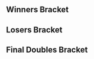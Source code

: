{{DISPLAYTITLE:SoCal Colosseum #1: Doubles Bracket}}{{SetGame|melee}}
{{tabs static
|name1=Overview
|link1=SoCal Colosseum/1
|name2=Singles Bracket
|link2=SoCal Colosseum/1/Singles Bracket
|name3=Doubles Bracket
|link3=SoCal Colosseum/1/Doubles Bracket
|This=3
}}<!-- Generated with http://tournament-nub.rhcloud.com/toliquipediadoubles name=SColosseum1 -->
==Winners Bracket==
{{16DEDoublesWBracketA
|r1m1t1p1=LuigiKid |r1m1t1p1flag=us
|r1m1t1p2=CDK |r1m1t1p2flag=us |r1m1t1score=W
|r1m1t2p1=Bye |r1m1t2p1flag=
|r1m1t2p2=Bye |r1m1t2p2flag= |r1m1t2score=-
|r1m1win=1


|r1m2t1p1=GuavaJuice |r1m2t1p1flag=us
|r1m2t1p2=B34N |r1m2t1p2flag=us |r1m2t1score=0
|r1m2t2p1=Dowie |r1m2t2p1flag=us
|r1m2t2p2=Mr. B |r1m2t2p2flag=us |r1m2t2score=2
|r1m2win=2


|r1m3t1p1=ff3 |r1m3t1p1flag=us
|r1m3t1p2=EastCoastJeff |r1m3t1p2flag=us |r1m3t1score=W
|r1m3t2p1=Bye |r1m3t2p1flag=
|r1m3t2p2=Bye |r1m3t2p2flag= |r1m3t2score=-
|r1m3win=1


|r1m4t1p1=Jago |r1m4t1p1flag=us
|r1m4t1p2=TravisT |r1m4t1p2flag=us |r1m4t1score=2
|r1m4t2p1=Captain |r1m4t2p1flag=us
|r1m4t2p2=Compa |r1m4t2p2flag=us |r1m4t2score=0
|r1m4win=1


|r1m5t1p1=Reno |r1m5t1p1flag=us
|r1m5t1p2=PsychoMidget |r1m5t1p2flag=us |r1m5t1score=W
|r1m5t2p1=Bye |r1m5t2p1flag=
|r1m5t2p2=Bye |r1m5t2p2flag= |r1m5t2score=-
|r1m5win=1


|r1m6t1p1=Mist |r1m6t1p1flag=us
|r1m6t1p2=chickncup |r1m6t1p2flag= |r1m6t1score={{win}}
|r1m6t2p1=Vavez |r1m6t2p1flag=us
|r1m6t2p2=Hengod |r1m6t2p2flag=us |r1m6t2score=
|r1m6win=1


|r1m7t1p1=Kira |r1m7t1p1flag=us
|r1m7t1p2=Captain Faceroll |r1m7t1p2flag=us |r1m7t1score=W
|r1m7t2p1=Bye |r1m7t2p1flag=
|r1m7t2p2=Bye |r1m7t2p2flag= |r1m7t2score=-
|r1m7win=1


|r1m8t1p1=AznForce |r1m8t1p1flag=us
|r1m8t1p2=VideoWaffles |r1m8t1p2flag=us |r1m8t1score=2
|r1m8t2p1=Troxol |r1m8t2p1flag=us
|r1m8t2p2=Kreg |r1m8t2p2flag= |r1m8t2score=0
|r1m8win=1


|r2m1t1p1=LuigiKid |r2m1t1p1flag=us
|r2m1t1p2=CDK |r2m1t1p2flag=us |r2m1t1score=2
|r2m1t2p1=Dowie |r2m1t2p1flag=us
|r2m1t2p2=Mr. B |r2m1t2p2flag=us |r2m1t2score=0
|r2m1win=1


|r2m2t1p1=ff3 |r2m2t1p1flag=us
|r2m2t1p2=EastCoastJeff |r2m2t1p2flag=us |r2m2t1score=2
|r2m2t2p1=Jago |r2m2t2p1flag=us
|r2m2t2p2=TravisT |r2m2t2p2flag=us |r2m2t2score=0
|r2m2win=1


|r2m3t1p1=Reno |r2m3t1p1flag=us
|r2m3t1p2=PsychoMidget |r2m3t1p2flag=us |r2m3t1score=2
|r2m3t2p1=Mist |r2m3t2p1flag=us
|r2m3t2p2=chickncup |r2m3t2p2flag= |r2m3t2score=0
|r2m3win=1


|r2m4t1p1=Kira |r2m4t1p1flag=us
|r2m4t1p2=Captain Faceroll |r2m4t1p2flag=us |r2m4t1score=2
|r2m4t2p1=AznForce |r2m4t2p1flag=us
|r2m4t2p2=VideoWaffles |r2m4t2p2flag=us |r2m4t2score=0
|r2m4win=1


|r3m1t1p1=LuigiKid |r3m1t1p1flag=us
|r3m1t1p2=CDK |r3m1t1p2flag=us |r3m1t1score=3
|r3m1t2p1=ff3 |r3m1t2p1flag=us
|r3m1t2p2=EastCoastJeff |r3m1t2p2flag=us |r3m1t2score=0
|r3m1win=1


|r3m2t1p1=Reno |r3m2t1p1flag=us
|r3m2t1p2=PsychoMidget |r3m2t1p2flag=us |r3m2t1score=0
|r3m2t2p1=Kira |r3m2t2p1flag=us
|r3m2t2p2=Captain Faceroll |r3m2t2p2flag=us |r3m2t2score=3
|r3m2win=2

}}

==Losers Bracket==
{{16DEDoublesLBracketSmwA
|tourneylink=SoCal Colosseum/1
|tourneyname=SoCal Colosseum #1
|l1placement=13-16
|l2placement=9-12
|l3placement=7-8
|l4placement=5-6
|l1m1t1p1=Bye |l1m1t1p1flag=
|l1m1t1p2=Bye |l1m1t1p2flag= |l1m1t1score=-
|l1m1t2p1=GuavaJuice |l1m1t2p1flag=us
|l1m1t2p2=B34N |l1m1t2p2flag=us |l1m1t2score=W
|l1m1win=2


|l1m2t1p1=Bye |l1m2t1p1flag=
|l1m2t1p2=Bye |l1m2t1p2flag= |l1m2t1score=-
|l1m2t2p1=Captain |l1m2t2p1flag=us
|l1m2t2p2=Compa |l1m2t2p2flag=us |l1m2t2score=W
|l1m2win=2


|l1m3t1p1=Bye |l1m3t1p1flag=
|l1m3t1p2=Bye |l1m3t1p2flag= |l1m3t1score=-
|l1m3t2p1=Vavez |l1m3t2p1flag=us
|l1m3t2p2=Hengod |l1m3t2p2flag=us |l1m3t2score=W
|l1m3win=2


|l1m4t1p1=Bye |l1m4t1p1flag=
|l1m4t1p2=Bye |l1m4t1p2flag= |l1m4t1score=-
|l1m4t2p1=Troxol |l1m4t2p1flag=us
|l1m4t2p2=Kreg |l1m4t2p2flag= |l1m4t2score=W
|l1m4win=2


|l2m1t1p1=AznForce |l2m1t1p1flag=us
|l2m1t1p2=VideoWaffles |l2m1t1p2flag=us |l2m1t1score=2
|l2m1t2p1=GuavaJuice |l2m1t2p1flag=us
|l2m1t2p2=B34N |l2m1t2p2flag=us |l2m1t2score=0
|l2m1win=1


|l2m2t1p1=Mist |l2m2t1p1flag=us
|l2m2t1p2=chickncup |l2m2t1p2flag= |l2m2t1score=2
|l2m2t2p1=Captain |l2m2t2p1flag=us
|l2m2t2p2=Compa |l2m2t2p2flag=us |l2m2t2score=0
|l2m2win=1


|l2m3t1p1=Jago |l2m3t1p1flag=us
|l2m3t1p2=TravisT |l2m3t1p2flag=us |l2m3t1score={{win}}
|l2m3t2p1=Vavez |l2m3t2p1flag=us
|l2m3t2p2=Hengod |l2m3t2p2flag=us |l2m3t2score=
|l2m3win=1


|l2m4t1p1=Dowie |l2m4t1p1flag=us
|l2m4t1p2=Mr. B |l2m4t1p2flag=us |l2m4t1score=2
|l2m4t2p1=Troxol |l2m4t2p1flag=us
|l2m4t2p2=Kreg |l2m4t2p2flag= |l2m4t2score=0
|l2m4win=1


|l3m1t1p1=AznForce |l3m1t1p1flag=us
|l3m1t1p2=VideoWaffles |l3m1t1p2flag=us |l3m1t1score=2
|l3m1t2p1=Mist |l3m1t2p1flag=us
|l3m1t2p2=chickncup |l3m1t2p2flag= |l3m1t2score=0
|l3m1win=1


|l3m2t1p1=Jago |l3m2t1p1flag=us
|l3m2t1p2=TravisT |l3m2t1p2flag=us |l3m2t1score=2
|l3m2t2p1=Dowie |l3m2t2p1flag=us
|l3m2t2p2=Mr. B |l3m2t2p2flag=us |l3m2t2score=1
|l3m2win=1


|l4m1t1p1=ff3 |l4m1t1p1flag=us
|l4m1t1p2=EastCoastJeff |l4m1t1p2flag=us |l4m1t1score=2
|l4m1t2p1=AznForce |l4m1t2p1flag=us
|l4m1t2p2=VideoWaffles |l4m1t2p2flag=us |l4m1t2score=0
|l4m1win=1


|l4m2t1p1=Reno |l4m2t1p1flag=us
|l4m2t1p2=PsychoMidget |l4m2t1p2flag=us |l4m2t1score=2
|l4m2t2p1=Jago |l4m2t2p1flag=us
|l4m2t2p2=TravisT |l4m2t2p2flag=us |l4m2t2score=0
|l4m2win=1
}}
<onlyinclude>
==Final Doubles Bracket==
{{DEFinalDoublesSmwBracket
|tourneylink=SoCal Colosseum/1
|tourneyname=SoCal Colosseum #1
|l1placement=4
|r2placement=3
|r3loserplacement=2
|r3winnerplacement=1

<!-- FROM WINNERS -->
|r1m1t1p1=LuigiKid |r1m1t1p1flag=us
|r1m1t1p2=CDK |r1m1t1p2flag=us |r1m1t1score=3
|r1m1t2p1=Kira |r1m1t2p1flag=us
|r1m1t2p2=Captain Faceroll |r1m1t2p2flag=us |r1m1t2score=1
|r1m1win=1
|r1m1t1p1char1=luigi |r1m1t1p1stock1=2 |r1m1t1p2char1=fox |r1m1t1p2stock1=1
|r1m1t2p1char1=fox |r1m1t2p1stock1=0 |r1m1t2p2char1=sheik |r1m1t2p2stock1=0 |r1m1win1=1 |r1m1stage1=Pokémon Stadium
|r1m1t1p1char2=luigi |r1m1t1p1stock2=1 |r1m1t1p2char2=fox |r1m1t1p2stock2=1
|r1m1t2p1char2=fox |r1m1t2p1stock2=0 |r1m1t2p2char2=sheik |r1m1t2p2stock2=0 |r1m1win2=1 |r1m1stage2=Battlefield
|r1m1t1p1char3=luigi |r1m1t1p1stock3=0 |r1m1t1p2char3=fox |r1m1t1p2stock3=0
|r1m1t2p1char3=fox |r1m1t2p1stock3=1 |r1m1t2p2char3=sheik |r1m1t2p2stock3=1 |r1m1win3=2 |r1m1stage3=Battlefield
|r1m1t1p1char4=luigi |r1m1t1p1stock4=1 |r1m1t1p2char4=fox |r1m1t1p2stock4=1
|r1m1t2p1char4=fox |r1m1t2p1stock4=0 |r1m1t2p2char4=sheik |r1m1t2p2stock4=0 |r1m1win4=1 |r1m1stage4=Final Destination
|r1m1details={{BracketMatchDetails|preview=|lrthread=|interview=|recap=|comment=|live=|vod=https://youtu.be/MSIXJ2pdxYg}}

<!-- FROM LOSERS -->
|l1m1t1p1=ff3 |l1m1t1p1flag=us
|l1m1t1p2=EastCoastJeff |l1m1t1p2flag=us |l1m1t1score=0
|l1m1t2p1=Reno |l1m1t2p1flag=us
|l1m1t2p2=PsychoMidget |l1m1t2p2flag=us |l1m1t2score=3
|l1m1win=2
|l1m1t1p1char1=jigglypuff |l1m1t1p1stock1=0 |l1m1t1p2char1=fox |l1m1t1p2stock1=0
|l1m1t2p1char1=fox |l1m1t2p1stock1=1 |l1m1t2p2char1=jigglypuff |l1m1t2p2stock1=1 |l1m1win1=2 |l1m1stage1=Battlefield
|l1m1t1p1char2=jigglypuff |l1m1t1p1stock2=0 |l1m1t1p2char2=fox |l1m1t1p2stock2=0
|l1m1t2p1char2=fox |l1m1t2p1stock2=1 |l1m1t2p2char2=jigglypuff |l1m1t2p2stock2=2 |l1m1win2=2 |l1m1stage2=Battlefield
|l1m1t1p1char3=jigglypuff |l1m1t1p1stock3=0 |l1m1t1p2char3=fox |l1m1t1p2stock3=0
|l1m1t2p1char3=fox |l1m1t2p1stock3=1 |l1m1t2p2char3=jigglypuff |l1m1t2p2stock3=2 |l1m1win3=2 |l1m1stage3=Dream Land
|l1m1details={{BracketMatchDetails|preview=|lrthread=|interview=|recap=|comment=|live=|vod=https://youtu.be/9gq3U5fy7ic}}

<!-- LOSERS FINALS -->
|r2m1t1p1=Kira |r2m1t1p1flag=us
|r2m1t1p2=Captain Faceroll |r2m1t1p2flag=us |r2m1t1score=1
|r2m1t2p1=Reno |r2m1t2p1flag=us
|r2m1t2p2=PsychoMidget |r2m1t2p2flag=us |r2m1t2score=3
|r2m1win=2
|r2m1t1p1char1=fox |r2m1t1p1stock1=2 |r2m1t1p2char1=sheik |r2m1t1p2stock1=2
|r2m1t2p1char1=fox |r2m1t2p1stock1=0 |r2m1t2p2char1=jigglypuff |r2m1t2p2stock1=0 |r2m1win1=1 |r2m1stage1=Final Destination
|r2m1t1p1char2=fox |r2m1t1p1stock2=0 |r2m1t1p2char2=sheik |r2m1t1p2stock2=0
|r2m1t2p1char2=fox |r2m1t2p1stock2=1 |r2m1t2p2char2=jigglypuff |r2m1t2p2stock2=2 |r2m1win2=2 |r2m1stage2=Battlefield
|r2m1t1p1char3=fox |r2m1t1p1stock3=0 |r2m1t1p2char3=sheik |r2m1t1p2stock3=0
|r2m1t2p1char3=fox |r2m1t2p1stock3=1 |r2m1t2p2char3=jigglypuff |r2m1t2p2stock3=1 |r2m1win3=2 |r2m1stage3=Pokémon Stadium
|r2m1t1p1char4=fox |r2m1t1p1stock4=0 |r2m1t1p2char4=sheik |r2m1t1p2stock4=0
|r2m1t2p1char4=fox |r2m1t2p1stock4=0 |r2m1t2p2char4=jigglypuff |r2m1t2p2stock4=1 |r2m1win4=2 |r2m1stage4=Pokémon Stadium
|r2m1details={{BracketMatchDetails|preview=|lrthread=|interview=|recap=|comment=|live=|vod=https://youtu.be/MSIXJ2pdxYg}}

<!-- GRAND FINALS -->
|r3m1t1p1=LuigiKid |r3m1t1p1flag=us
|r3m1t1p2=CDK |r3m1t1p2flag=us |r3m1t1score=3
|r3m1t2p1=Reno |r3m1t2p1flag=us
|r3m1t2p2=PsychoMidget |r3m1t2p2flag=us |r3m1t2score=2
|r3m1win=1
|r3m1t1p1char1=luigi |r3m1t1p1stock1= |r3m1t1p2char1=fox |r3m1t1p2stock1=
|r3m1t2p1char1=fox |r3m1t2p1stock1= |r3m1t2p2char1=jigglypuff |r3m1t2p2stock1= |r3m1win1=2 |r3m1stage1=Unknown
|r3m1t1p1char2=luigi |r3m1t1p1stock2=1 |r3m1t1p2char2=fox |r3m1t1p2stock2=1
|r3m1t2p1char2=fox |r3m1t2p1stock2=0 |r3m1t2p2char2=jigglypuff |r3m1t2p2stock2=0 |r3m1win2=1 |r3m1stage2=Final Destination
|r3m1t1p1char3=luigi |r3m1t1p1stock3=0 |r3m1t1p2char3=fox |r3m1t1p2stock3=0
|r3m1t2p1char3=fox |r3m1t2p1stock3=1 |r3m1t2p2char3=jigglypuff |r3m1t2p2stock3=1 |r3m1win3=2 |r3m1stage3=Battlefield
|r3m1t1p1char4=luigi |r3m1t1p1stock4=1 |r3m1t1p2char4=fox |r3m1t1p2stock4=1
|r3m1t2p1char4=fox |r3m1t2p1stock4=0 |r3m1t2p2char4=jigglypuff |r3m1t2p2stock4=0 |r3m1win4=1 |r3m1stage4=Pokémon Stadium
|r3m1t1p1char5=luigi |r3m1t1p1stock5=2 |r3m1t1p2char5=fox |r3m1t1p2stock5=1
|r3m1t2p1char5=fox |r3m1t2p1stock5=0 |r3m1t2p2char5=jigglypuff |r3m1t2p2stock5=0 |r3m1win5=1 |r3m1stage5=Dream Land
|r3m1details={{BracketMatchDetails|preview=|lrthread=|interview=|recap=|comment=Game 1 was not recorded.|live=|vod=https://youtu.be/FBi7BEE4WrE}}
}}
</onlyinclude>
